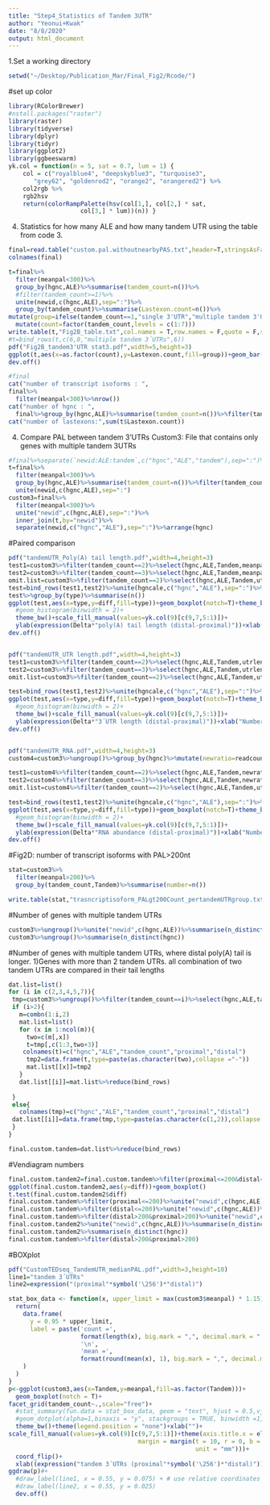 ```yaml
---
title: "Step4_Statistics of Tandem 3UTR"
author: "Yeonui+Kwak"
date: "8/8/2020"
output: html_document
---
```

1.Set a working directory
```R
setwd("~/Desktop/Publication_Mar/Final_Fig2/Rcode/")

```

#set up color
```r
library(RColorBrewer)
#nstall.packages("raster")
library(raster)
library(tidyverse)
library(dplyr)
library(tidyr)
library(ggplot2)
library(ggbeeswarm)
yk.col = function(n = 5, sat = 0.7, lum = 1) {
	col = c("royalblue4", "deepskyblue3", "turquoise3",
	   "grey62", "goldenrod2", "orange2", "orangered2") %>%
	col2rgb %>%
	rgb2hsv
	return(colorRampPalette(hsv(col[1,], col[2,] * sat,
				    col[3,] * lum))(n)) }
```


4. Statistics for how many ALE and how many tandem UTR using the table from code 3.
```R
final=read.table("custom.pal.withoutnearbyPAS.txt",header=T,stringsAsFactors = F)
colnames(final)

t=final%>%
  filter(meanpal<300)%>%
  group_by(hgnc,ALE)%>%summarise(tandem_count=n())%>%
  #filter(tandem_count>=1)%>%
  unite(newid,c(hgnc,ALE),sep=":")%>%
  group_by(tandem_count)%>%summarise(Lastexon.count=n())%>%
mutate(group=ifelse(tandem_count==1,"single 3'UTR","multiple tandem 3'UTRs"))%>%
  mutate(count=factor(tandem_count,levels = c(1:7)))
write.table(t,"Fig2B_table.txt",col.names = T,row.names = F,quote = F,sep="\t")
#t=bind_rows(t,c(6,0,"multiple tandem 3´UTRs",6))
pdf("Fig2B_tandem3'UTR stat3.pdf",width=5,height=3)
ggplot(t,aes(x=as.factor(count),y=Lastexon.count,fill=group))+geom_bar(stat="identity")+theme_bw()+ylab("Number of last exons")+xlab("Number of tandem 3'UTRs")+theme_minimal()+scale_fill_manual(values =yk.col(2)[c(1,2)])+ scale_x_discrete(limits=c("1", "2","3","4","5","6","7"))
dev.off()

#final 
cat("number of transcript isoforms : ",
final%>%
  filter(meanpal<300)%>%nrow())
cat("number of hgnc : ",
  final%>%group_by(hgnc,ALE)%>%summarise(tandem_count=n())%>%filter(tandem_count>0)%>%ungroup()%>%summarise(n_distinct(hgnc))%>%unlist())
cat("number of lastexons:",sum(t$Lastexon.count))
```

4. Compare PAL between tandem 3'UTRs
Custom3: File that contains only genes with multiple tandem 3UTRs
```R
#final%>%separate(`newid:ALE:tandem`,c("hgnc","ALE","tandem"),sep=":")%>%filter(hgnc=="ATRIP")
t=final%>%
  filter(meanpal<300)%>%
  group_by(hgnc,ALE)%>%summarise(tandem_count=n())%>%filter(tandem_count%in%c(2,3))%>%
  unite(newid,c(hgnc,ALE),sep=":")
custom3=final%>%
  filter(meanpal<300)%>%
  unite("newid",c(hgnc,ALE),sep=":")%>%
  inner_join(t,by="newid")%>%
  separate(newid,c("hgnc","ALE"),sep=":")%>%arrange(hgnc)
```
#Paired comparison

```R
pdf("tandemUTR_Poly(A) tail length.pdf",width=4,height=3)
test1=custom3%>%filter(tandem_count==2)%>%select(hgnc,ALE,Tandem,meanpal)%>%spread(Tandem, meanpal)%>%mutate(diff=`2`-`1`)%>%mutate(type="Tandem(n=2)")
test2=custom3%>%filter(tandem_count==3)%>%select(hgnc,ALE,Tandem,meanpal)%>%spread(Tandem, meanpal)%>%mutate(diff=`3`-`1`)%>%mutate(type="Tandem(n=3)")
omit.list=custom3%>%filter(tandem_count==2)%>%select(hgnc,ALE,Tandem,utrlen)%>%spread(Tandem, utrlen)%>%mutate(diff=`2`-`1`)%>%filter(diff<0)%>%unite(hgncale,c("hgnc","ALE"),sep=":")%>%select(hgncale)
test=bind_rows(test1,test2)%>%unite(hgncale,c("hgnc","ALE"),sep=":")%>%filter(!(hgncale %in% omit.list$hgncale)) 
test%>%group_by(type)%>%summarise(n())
ggplot(test,aes(x=type,y=diff,fill=type))+geom_boxplot(notch=T)+theme_bw()+
  #geom_histogram(binwidth = 2)+
  theme_bw()+scale_fill_manual(values=yk.col(9)[c(9,7,5:1)])+
  ylab(expression(Delta*"poly(A) tail length (distal-proximal)"))+xlab("Number of Tandem UTRs per last exon")+ylim(c(-50,50))
dev.off()


pdf("tandemUTR_UTR length.pdf",width=4,height=3)
test1=custom3%>%filter(tandem_count==2)%>%select(hgnc,ALE,Tandem,utrlen)%>%spread(Tandem, utrlen)%>%mutate(diff=`2`-`1`)%>%mutate(type="Tandem(n=2)")
test2=custom3%>%filter(tandem_count==3)%>%select(hgnc,ALE,Tandem,utrlen)%>%spread(Tandem, utrlen)%>%mutate(diff=`3`-`1`)%>%mutate(type="Tandem(n=3)")
omit.list=custom3%>%filter(tandem_count==2)%>%select(hgnc,ALE,Tandem,utrlen)%>%spread(Tandem, utrlen)%>%mutate(diff=`2`-`1`)%>%filter(diff<0)%>%unite(hgncale,c("hgnc","ALE"),sep=":")%>%select(hgncale)

test=bind_rows(test1,test2)%>%unite(hgncale,c("hgnc","ALE"),sep=":")%>%filter(!(hgncale %in% omit.list$hgncale)) 
ggplot(test,aes(x=type,y=diff,fill=type))+geom_boxplot(notch=T)+theme_bw()+
  #geom_histogram(binwidth = 2)+
  theme_bw()+scale_fill_manual(values=yk.col(9)[c(9,7,5:1)])+
  ylab(expression(Delta*"3´UTR length (distal-proximal)"))+xlab("Number of Tandem UTRs per last exon")
dev.off()


pdf("tandemUTR_RNA.pdf",width=4,height=3)
custom4=custom3%>%ungroup()%>%group_by(hgnc)%>%mutate(newratio=readcount/sum(readcount))

test1=custom4%>%filter(tandem_count==2)%>%select(hgnc,ALE,Tandem,newratio)%>%spread(Tandem, newratio)%>%mutate(diff=`2`-`1`)%>%mutate(type="Tandem(n=2)")
test2=custom4%>%filter(tandem_count==3)%>%select(hgnc,ALE,Tandem,newratio)%>%spread(Tandem, newratio)%>%mutate(diff=`3`-`1`)%>%mutate(type="Tandem(n=3)")
omit.list=custom4%>%filter(tandem_count==2)%>%select(hgnc,ALE,Tandem,utrlen)%>%spread(Tandem, utrlen)%>%mutate(diff=`2`-`1`)%>%filter(diff<0)%>%unite(hgncale,c("hgnc","ALE"),sep=":")%>%select(hgncale)

test=bind_rows(test1,test2)%>%unite(hgncale,c("hgnc","ALE"),sep=":")%>%filter(!(hgncale %in% omit.list$hgncale)) 
ggplot(test,aes(x=type,y=diff,fill=type))+geom_boxplot(notch=T)+theme_bw()+
  #geom_histogram(binwidth = 2)+
  theme_bw()+scale_fill_manual(values=yk.col(9)[c(9,7,5:1)])+
  ylab(expression(Delta*"RNA abundance (distal-proximal)"))+xlab("Number of Tandem UTRs per last exon")
dev.off()

```
#Fig2D: number of transcript isoforms with PAL>200nt
```R
stat=custom3%>%
  filter(meanpal>200)%>%
  group_by(tandem_count,Tandem)%>%summarise(number=n())

write.table(stat,"trasncriptisoform_PALgt200Count_pertandemUTRgroup.txt",col.names = T,row.names = F,sep="\t",quote=F)
```




#Number of genes with multiple tandem UTRs
```R
custom3%>%ungroup()%>%unite("newid",c(hgnc,ALE))%>%summarise(n_distinct(newid))
custom3%>%ungroup()%>%summarise(n_distinct(hgnc))
```

#Number of genes with multiple tandem UTRs, where distal poly(A) tail is longer.
1)Genes with more than 2 tandem UTRs. all combination of two tandem UTRs are compared in their tail lengths
```R
dat.list=list()
for (i in c(2,3,4,5,7)){
 tmp=custom3%>%ungroup()%>%filter(tandem_count==i)%>%select(hgnc,ALE,tandem_count,new.tandem,meanpal)%>%spread(new.tandem,meanpal)
 if (i>2){
   m=combn(1:i,2)
   mat.list=list()
   for (x in 1:ncol(m)){
     two=c(m[,x])
     t=tmp[,c(1:3,two+3)]
    colnames(t)=c("hgnc","ALE","tandem_count","proximal","distal")
     tmp2=data.frame(t,type=paste(as.character(two),collapse ="-"))
     mat.list[[x]]=tmp2
   }
   dat.list[[i]]=mat.list%>%reduce(bind_rows)
   
 }
 else{
   colnames(tmp)=c("hgnc","ALE","tandem_count","proximal","distal")
 dat.list[[i]]=data.frame(tmp,type=paste(as.character(c(1,2)),collapse ="-"))
 }
}

final.custom.tandem=dat.list%>%reduce(bind_rows)
```
#Vendiagram numbers
```r
final.custom.tandem2=final.custom.tandem%>%filter(proximal<=200&distal<=200)%>%mutate(diff=distal-proximal)
ggplot(final.custom.tandem2,aes(y=diff))+geom_boxplot()
t.test(final.custom.tandem2$diff)
final.custom.tandem%>%filter(proximal<=200)%>%unite("newid",c(hgnc,ALE))%>%summarise(n_distinct(newid))
final.custom.tandem%>%filter(distal<=200)%>%unite("newid",c(hgnc,ALE))%>%summarise(n_distinct(newid))
final.custom.tandem%>%filter(distal>200&proximal>200)%>%unite("newid",c(hgnc,ALE))%>%summarise(n_distinct(newid))
final.custom.tandem2%>%unite("newid",c(hgnc,ALE))%>%summarise(n_distinct(newid))
final.custom.tandem2%>%summarise(n_distinct(hgnc))
final.custom.tandem%>%filter(distal>200&proximal>200)
```
#BOXplot
```R
pdf("CustomTEDseq_TandemUTR_medianPAL.pdf",width=3,height=10)
line1="tandem 3´UTRs"
line2=expression("(proximal"*symbol('\256')*"distal)")

stat_box_data <- function(x, upper_limit = max(custom3$meanpal) * 1.15) {
  return( 
    data.frame(
      y = 0.95 * upper_limit,
      label = paste('count =', 
                    format(length(x), big.mark = ",", decimal.mark = ".", scientific = FALSE), 
                    '\n',
                    'mean =', 
                    format(round(mean(x), 1), big.mark = ",", decimal.mark = ".", scientific = FALSE))
    )
  )
}
p<-ggplot(custom3,aes(x=Tandem,y=meanpal,fill=as.factor(Tandem)))+
  geom_boxplot(notch = T)+
facet_grid(tandem_count~.,scale="free")+
  #stat_summary(fun.data = stat_box_data, geom = "text", hjust = 0.5,vjust = 0.9x) + 
  #geom_dotplot(alpha=1,binaxis = "y", stackgroups = TRUE, binwidth =1,dotsize =2, stackdir="center")+
  theme_bw()+theme(legend.position = "none")+xlab("")+
scale_fill_manual(values=yk.col(9)[c(9,7,5:1)])+theme(axis.title.x = element_text(size = 10, # also adjust text size if needed
                                    margin = margin(t = 10, r = 0, b = 0, l = 0,
                                                    unit = "mm")))+
  coord_flip()+
  xlab((expression("tandem 3´UTRs (proximal"*symbol('\256')*"distal)")))+ylab("Mean poly(A) tail length (nt)")
ggdraw(p)#+
  #draw_label(line1, x = 0.55, y = 0.075) + # use relative coordinates for positioning
  #draw_label(line2, x = 0.55, y = 0.025)
  dev.off()
```